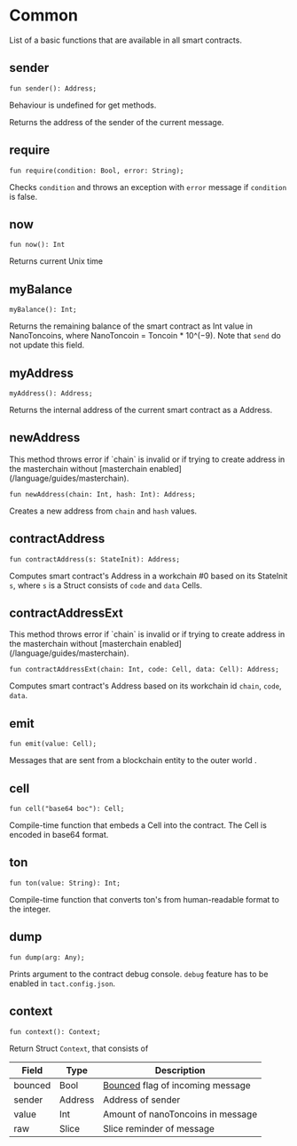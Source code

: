 
# Common

List of a basic functions that are available in all smart contracts.

## sender
```tact
fun sender(): Address;
```

<Callout type="warning" emoji="⚠️">
Behaviour is undefined for get methods.
</Callout>

Returns the address of the sender of the current message.

## require
```tact
fun require(condition: Bool, error: String);
```
Checks `condition` and throws an exception with `error` message if `condition` is false.

## now
```tact
fun now(): Int
```
Returns current Unix time

## myBalance
```tact
myBalance(): Int;
```
Returns the remaining balance of the smart contract as Int value in NanoToncoins, where NanoToncoin = Toncoin * 10^(−9). Note that `send` do not update this field.

## myAddress
```tact
myAddress(): Address;
```
Returns the internal address of the current smart contract as a Address.

## newAddress

<Callout type="warning" emoji="⚠️">
This method throws error if `chain` is invalid or if trying to create address in the masterchain without [masterchain enabled](/language/guides/masterchain).
</Callout>

```tact
fun newAddress(chain: Int, hash: Int): Address;
```

Creates a new address from `chain` and `hash` values.

## contractAddress
```tact
fun contractAddress(s: StateInit): Address;
```

Computes smart contract's Address in a workchain #0 based on its StateInit `s`, where `s` is a Struct consists of `code` and `data` Cells.

## contractAddressExt

<Callout type="warning" emoji="⚠️">
This method throws error if `chain` is invalid or if trying to create address in the masterchain without [masterchain enabled](/language/guides/masterchain).
</Callout>

```tact
fun contractAddressExt(chain: Int, code: Cell, data: Cell): Address;
```
Computes smart contract's Address based on its workchain id `chain`, `code`, `data`.

## emit

```tact
fun emit(value: Cell);
```

Messages that are sent from a blockchain entity to the outer world .

## cell

```tact
fun cell("base64 boc"): Cell;
```

Compile-time function that embeds a Cell into the contract. The Cell is encoded in base64 format.

## ton

```tact
fun ton(value: String): Int;
```

Compile-time function that converts ton's from human-readable format to the integer.

## dump
```tact
fun dump(arg: Any);
```

Prints argument to the contract debug console. `debug` feature has to be enabled in `tact.config.json`.

## context
```tact
fun context(): Context;
```
Return Struct `Context`, that consists of

| Field   | Type    | Description                                                                                                               |
|---------|---------|---------------------------------------------------------------------------------------------------------------------------|
| bounced | Bool    | [Bounced](https://ton.org/docs/learn/overviews/addresses#bounceable-vs-non-bounceable-addresses) flag of incoming message |
| sender  | Address | Address of sender                                                                                                         |
| value   | Int     | Amount of nanoToncoins in message                                                                                         |
| raw     | Slice   | Slice reminder of message